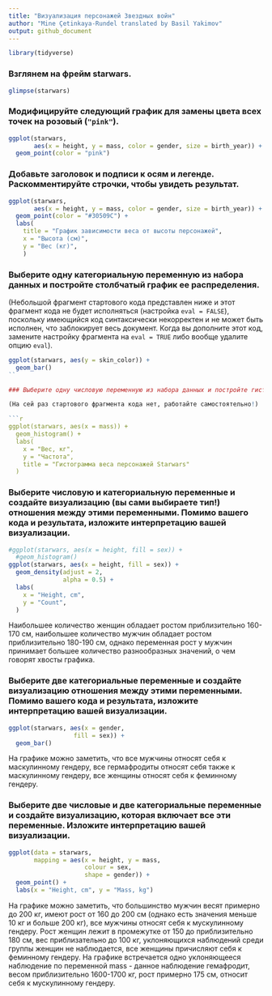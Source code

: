 ```yaml
---
title: "Визуализация персонажей Звездных войн"
author: "Mine Çetinkaya-Rundel translated by Basil Yakimov"
output: github_document
---
```


```r
library(tidyverse)
```

### Взглянем на фрейм starwars.

```r
glimpse(starwars)
```
### Модифицируйте следующий график для замены цвета всех точек на розовый (`"pink"`).

```r
ggplot(starwars, 
       aes(x = height, y = mass, color = gender, size = birth_year)) +
  geom_point(color = "pink")
```

### Добавьте заголовок и подписи к осям и легенде. Раскомментируйте строчки, чтобы увидеть результат.

```r
ggplot(starwars, 
       aes(x = height, y = mass, color = gender, size = birth_year)) +
  geom_point(color = "#30509C") +
  labs(
    title = "График зависимости веса от высоты персонажей",
    x = "Высота (см)", 
    y = "Вес (кг)",
    )
```

### Выберите одну категориальную переменную из набора данных и постройте столбчатый график ее распределения.

(Небольшой фрагмент стартового кода представлен ниже и этот фрагмент кода не будет исполняться (настройка `eval = FALSE`), поскольку имеющийся код синтаксически некорректен и не может быть исполнен, что заблокирует весь документ.
Когда вы дополните этот код, замените настройку фрагмента на `eval = TRUE` либо вообще удалите опцию `eval`).

```r
ggplot(starwars, aes(y = skin_color)) +
  geom_bar()
``

### Выберите одну числовую переменную из набора данных и постройте гистограмму ее распределения.

(На сей раз стартового фрагмента кода нет, работайте самостоятельно!)

```r

ggplot(starwars, aes(x = mass)) + 
  geom_histogram() +
  labs(
    x = "Вес, кг",
    y = "Частота",
    title = "Гистограмма веса персонажей Starwars"
  )
```

### Выберите числовую и категориальную переменные и создайте визуализацию (вы сами выбираете тип!) отношения между этими переменными. Помимо вашего кода и результата, изложите интерпретацию вашей визуализации.

```r
#ggplot(starwars, aes(x = height, fill = sex)) +
  #geom_histogram()
ggplot(starwars, aes(x = height, fill = sex)) +
  geom_density(adjust = 2, 
               alpha = 0.5) +
  labs(
    x = "Height, сm",
    y = "Count",
  )
```
Наибольшее количество женщин обладает ростом приблизительно 160-170 см,
наибольшее количество мужчин обладает ростом приблизительно 180-190 см, однако переменная рост у мужчин принимает большее количество разнообразных значений, о чем говорят хвосты графика.

### Выберите две категориальные переменные и создайте визуализацию отношения между этими переменными. Помимо вашего кода и результата, изложите интерпретацию вашей визуализации.

```r
ggplot(starwars, aes(x = gender, 
                  fill = sex)) +
  geom_bar()
```
 На графике можно заметить, что все мужчины относят себя к маскулинному гендеру, все гермафродиты относят себя также к маскулинному гендеру, все женщины относят себя к феминному гендеру.
 
### Выберите две числовые и две категориальные переменные и создайте визуализацию, которая включает все эти переменные. Изложите интерпретацию вашей визуализации.

```r
ggplot(data = starwars, 
       mapping = aes(x = height, y = mass,
                     colour = sex,
                     shape = gender)) +
  geom_point() +
  labs(x = "Height, сm", y = "Mass, kg")
```
На графике можно заметить, что большинство мужчин весят примерно до 200 кг, имеют рост от 160 до 200 см (однако есть значения меньше 10 кг и больше 200 кг), все мужчины относят себя к мускулинному гендеру. 
Рост женщин лежит в промежутке от 150 до приблизительно 180 см, вес приблизательно до 100 кг, уклоняющихся наблюдений среди группы женщин не наблюдается, все женщины причисляют себя к феминному гендеру.
На графике встречается одно уклоняющееся наблюдение по переменной mass - данное наблюдение гемафродит, весом приблизительно 1600-1700 кг, рост примерно 175 см, относит себя к мускулинному гендеру.